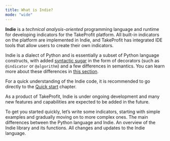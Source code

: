 ```yaml
---
title: What is Indie?
mode: "wide"
---
```


**Indie** is a _technical analysis-oriented_ programming language and runtime for developing indicators for the
TakeProfit platform. All built-in indicators on the platform are implemented in Indie, and TakeProfit has integrated IDE
tools that allow users to create their own indicators.

Indie is a dialect of Python and is essentially a subset of Python language constructs, with added [syntactic
sugar](How-Indies-syntactic-sugar-works) in the form of decorators (such as `@indicator` or `@algorithm`) and a few
differences in semantics. You can learn more about these differences in [this
section](Language-differences-with-Python).

For a quick understanding of the Indie code, it is recommended to go directly to the [Quick start](Quick-start) chapter.

As a product of TakeProfit, Indie is under ongoing development and many new features and capabilities are expected to be
added in the future.

<CardGroup cols={2}>
	<Card
		title="Quick Start"
		icon="square-1"
		href="/indie/quick-start"
	>
		To get you started quickly, let’s write some indicators, starting with
		simple examples and gradually moving on to more complex ones.
	</Card>
	<Card
		title="Differences with Python"
		icon="square-2"
		href="/indie/language-differences-with-python"
	>
		The main differences between the Python language and Indie.
	</Card>
	<Card
		title="Indie Library Reference"
		icon="square-3"
		href="/indie/library-reference"
	>
		An overview of the Indie library and its functions.
	</Card>
	<Card
		title="Indie Changelog"
		icon="square-4"
		href="/indie/changelog"
	>
		All changes and updates to the Indie language.
	</Card>
</CardGroup>
